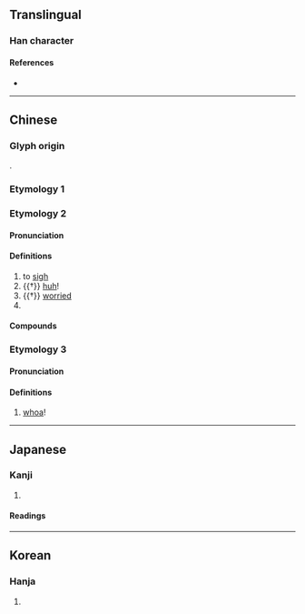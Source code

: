 {{also|籲}}
{{character info/new}}
==Translingual==

===Han character===
{{Han char|rn=30|rad=口|as=03|sn=6|four=61040|canj=RMD|ids=⿰口于}}

====References====
* {{Han ref|kx=0174.140|dkj=03275|dj=0387.060|hdz=10575.070|uh=5401|ud=21505|bh=A653|bd=42579}}

----

==Chinese==

===Glyph origin===
{{Han etyl}}
{{Han compound|口|于|ls=psc|c1=s|c2=p|t1=mouth}}.

===Etymology 1===
{{zh-see|籲}}

===Etymology 2===
{{zh-forms}}

====Pronunciation====
{{zh-pron
|m=xū
|c=heoi1
|h=pfs=
|md=
|mn=
|w=
|mc=y
|oc=y
|cat=v,interj,a,pn
}}

====Definitions====
{{zh-hanzi}}

# to [[sigh]]
# {{†}} [[huh]]! {{gloss|used to express surprise or doubt}}
# {{†}} [[worried]]
# {{surname|zh}}

====Compounds====
{{zh-der|吁咈都俞|喘吁吁|吁噓|吁嗟|吁俞|吁咈|噫吁戲|嗟吁|吁氣|吁吁|欷吁|氣喘吁吁|短嘆長吁|氣吁吁|歎吁|長吁|長吁短嘆|都俞吁咈}}

===Etymology 3===
{{zh-forms}}

====Pronunciation====
{{zh-pron
|m=yū,yú,1nb=standard in Mainland,2nb=variant in Mainland
|cat=interj
}}

====Definitions====
{{zh-hanzi}}

# {{lb|zh|Mainland China}} [[whoa]]! {{gloss|used to stop animals from advancing}}

----

==Japanese==

===Kanji===
{{ja-kanji|grade=|rs=口03}}

# {{rfdef|ja|sort=口03}}

====Readings====
{{ja-readings
|goon=う, く
|kanon=う, く
|kun=[[あう]] (au)}}

----

==Korean==

===Hanja===
{{ko-hanja|hangeul=유|rv=yu|mr=yu}}

# {{rfdef|ko|sort=口03}}